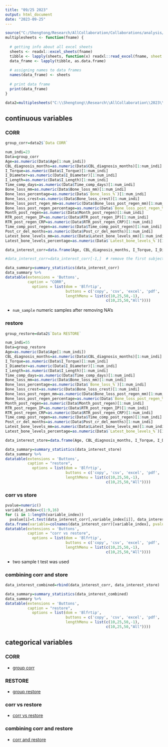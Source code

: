 ```yaml
---
title: "09/25 2023"
output: html_document
date: "2023-09-25"
---
```





```r
source("C:/Shengtong/Research/AllCollaboration/Collaborations/analysis/Rfunctions.R")
multiplesheets <- function(fname) {
   
  # getting info about all excel sheets
  sheets <- readxl::excel_sheets(fname)
  tibble <- lapply(sheets, function(x) readxl::read_excel(fname, sheet = x))
  data_frame <- lapply(tibble, as.data.frame)
    
  # assigning names to data frames
  names(data_frame) <- sheets
    
  # print data frame
  print(data_frame)
}

```




```r
data2=multiplesheets("C:\\Shengtong\\Research\\AllCollaboration\\2023\\202309\\Teerarat\\Peri-Implant DATA CLEAN 111023_without_header.xlsx")
```




## continuous variables 

### CORR


```r
group_corr=data2$`Data CORR`

num_indi=23
Data=group_corr
Age=as.numeric(Data$Age[1:num_indi])
CBL_diagnosis_months=as.numeric(Data$CBL_diagnosis_months)[1:num_indi]
I_Torque=as.numeric(Data$I_Torque)[1:num_indi]
I_Diameter=as.numeric(Data$I_Diameter)[1:num_indi]
I_Length=as.numeric(Data$I_Length)[1:num_indi]
Time_comp_days=as.numeric(Data$Time_comp_days)[1:num_indi]
Bone_loss_mm=as.numeric(Data$Bone_loss_mm)[1:num_indi]
Bone_loss_percentage=as.numeric(Data$`Bone_loss_%`)[1:num_indi]
Bone_loss_crest=as.numeric(Data$Bone_loss_crest)[1:num_indi]
Bone_loss_post_regen_mm=as.numeric(Data$Bone_loss_post_regen_mm)[1:num_indi]
Bone_loss_post_regen_percentage=as.numeric(Data$`Bone_loss_post_regen_%`)[1:num_indi]
Month_post_regen=as.numeric(Data$Month_post_regen)[1:num_indi]
RTR_post_regen_IP=as.numeric(Data$RTR_post_regen_IP)[1:num_indi]
RTR_post_regen_CRP=as.numeric(Data$RTR_post_regen_CRP)[1:num_indi]
Time_comp_post_regen=as.numeric(Data$Time_comp_post_regen)[1:num_indi]
Post_cr_del_months=as.numeric(Data$Post_cr_del_months)[1:num_indi]
Latest_bone_levels_mm=as.numeric(Data$Latest_bone_levels_mm)[1:num_indi]
Latest_bone_levels_percentage=as.numeric(Data$`Latest_bone_levels_%`)[1:num_indi]

data_interest_corr=data.frame(Age, CBL_diagnosis_months, I_Torque, I_Diameter, I_Length, Time_comp_days, Bone_loss_mm, Bone_loss_percentage, Bone_loss_crest, Bone_loss_post_regen_mm, Bone_loss_post_regen_percentage, Month_post_regen, RTR_post_regen_IP,RTR_post_regen_CRP, Time_comp_post_regen, Post_cr_del_months, Latest_bone_levels_mm, Latest_bone_levels_percentage )

#data_interest_corr=data_interest_corr[-1,]  # remove the first subject, requested by Vrisiis 

data_summary=summary_statistics(data_interest_corr)
data_summary %>%
datatable(extensions = 'Buttons',
          caption = "CORR",
            options = list(dom = 'Blfrtip',
                           buttons = c('copy', 'csv', 'excel', 'pdf', 'print'),
                           lengthMenu = list(c(10,25,50,-1),
                                             c(10,25,50,"All"))))
```


* `num_sample` numeric samples after removing NA's  






### restore 

```r
group_restore=data2$`Data RESTORE`

num_indi=55
Data=group_restore
Age=as.numeric(Data$Age[1:num_indi])
CBL_diagnosis_months=as.numeric(Data$CBL_diagnosis_months)[1:num_indi]
I_Torque=as.numeric(Data$I_Torque)[1:num_indi]
I_Diameter=as.numeric(Data$I_Diameter)[1:num_indi]
I_Length=as.numeric(Data$I_Length)[1:num_indi]
Time_comp_days=as.numeric(Data$Time_comp_days)[1:num_indi]
Bone_loss_mm=as.numeric(Data$Bone_loss_mm)[1:num_indi]
Bone_loss_percentage=as.numeric(Data$`Bone_loss_%`)[1:num_indi]
Bone_loss_crest=as.numeric(Data$Bone_loss_crest)[1:num_indi]
Bone_loss_post_regen_mm=as.numeric(Data$Bone_loss_post_regen_mm)[1:num_indi]
Bone_loss_post_regen_percentage=as.numeric(Data$`Bone_loss_post_regen_%`)[1:num_indi]
Month_post_regen=as.numeric(Data$Month_post_regen)[1:num_indi]
RTR_post_regen_IP=as.numeric(Data$RTR_post_regen_IP)[1:num_indi]
RTR_post_regen_CRP=as.numeric(Data$RTR_post_regen_CRP)[1:num_indi]
Time_comp_post_regen=as.numeric(Data$Time_comp_post_regen)[1:num_indi]
Post_cr_del_months=as.numeric(Data$Post_cr_del_months)[1:num_indi]
Latest_bone_levels_mm=as.numeric(Data$Latest_bone_levels_mm)[1:num_indi]
Latest_bone_levels_percentage=as.numeric(Data$`Latest_bone_levels_%`)[1:num_indi]

data_interest_store=data.frame(Age, CBL_diagnosis_months, I_Torque, I_Diameter, I_Length, Time_comp_days, Bone_loss_mm, Bone_loss_percentage, Bone_loss_crest, Bone_loss_post_regen_mm, Bone_loss_post_regen_percentage, Month_post_regen, RTR_post_regen_IP,RTR_post_regen_CRP, Time_comp_post_regen, Post_cr_del_months, Latest_bone_levels_mm, Latest_bone_levels_percentage )

data_summary=summary_statistics(data_interest_store)
data_summary %>%
datatable(extensions = 'Buttons',
          caption = "restore",
            options = list(dom = 'Blfrtip',
                           buttons = c('copy', 'csv', 'excel', 'pdf', 'print'),
                           lengthMenu = list(c(10,25,50,-1),
                                             c(10,25,50,"All"))))
```


### corr vs store 


```r
pvalue=numeric()
variable_index=c(1:9,16)
for (i in 1:length(variable_index))
  pvalue[i]=t.test(data_interest_corr[,variable_index[i]], data_interest_store[,variable_index[i]], na.rm=T)$p.value
data.frame(variable=colnames(data_interest_corr)[variable_index], pvalue=pvalue_adjust(pvalue))%>%
datatable(extensions = 'Buttons',
          caption = "corr vs restore",
            options = list(dom = 'Blfrtip',
                           buttons = c('copy', 'csv', 'excel', 'pdf', 'print'),
                           lengthMenu = list(c(10,25,50,-1),
                                             c(10,25,50,"All"))))
```

* two sample t test was used 




### combining corr and store

```r
data_interest_combined=rbind(data_interest_corr, data_interest_store)

data_summary=summary_statistics(data_interest_combined)
data_summary %>%
datatable(extensions = 'Buttons',
          caption = "restore",
            options = list(dom = 'Blfrtip',
                           buttons = c('copy', 'csv', 'excel', 'pdf', 'print'),
                           lengthMenu = list(c(10,25,50,-1),
                                             c(10,25,50,"All"))))
```



## categorical variables 

### CORR 


* [group corr](2023_0901_Teerarat_part1.html)


### RESTORE 


* [group restore](2023_0901_Teerarat_part2.html)



###  corr vs restore 

* [corr vs restore](2023_0901_Teerarat_part3.html)


### combining corr and restore 

* [corr and restore](2023_0901_Teerarat_part4.html)



